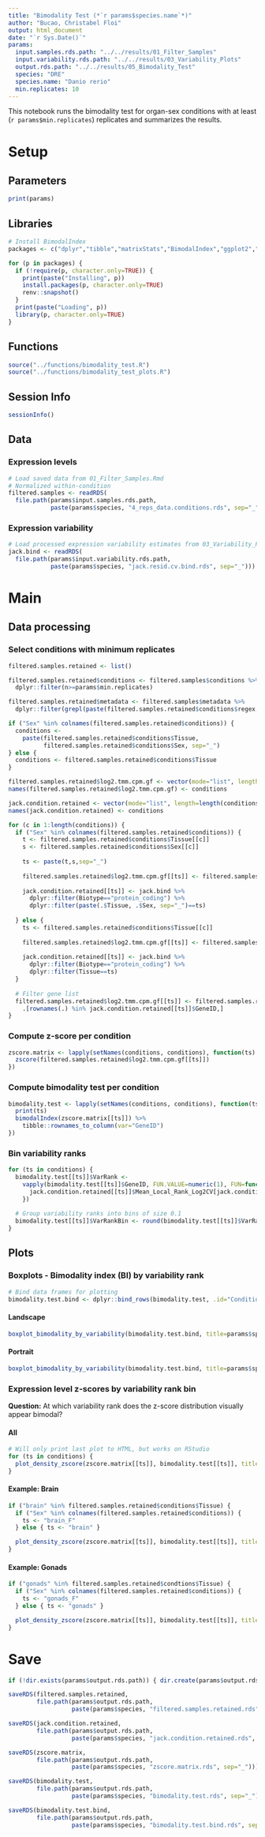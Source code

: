 ```yaml
---
title: "Bimodality Test (*`r params$species.name`*)"
author: "Bucao, Christabel Floi"
output: html_document
date: "`r Sys.Date()`"
params:
  input.samples.rds.path: "../../results/01_Filter_Samples"
  input.variability.rds.path: "../../results/03_Variability_Plots"
  output.rds.path: "../../results/05_Bimodality_Test"
  species: "DRE"
  species.name: "Danio rerio"
  min.replicates: 10
---
```


This notebook runs the bimodality test for organ-sex conditions with at least (`r params$min.replicates`) replicates and summarizes the results.

# Setup {.tabset}

## Parameters
```r
print(params)
```

## Libraries
```r
# Install BimodalIndex
packages <- c("dplyr","tibble","matrixStats","BimodalIndex","ggplot2","ggpubr")

for (p in packages) {
  if (!require(p, character.only=TRUE)) {
    print(paste("Installing", p))
    install.packages(p, character.only=TRUE)
    renv::snapshot()
  }
  print(paste("Loading", p))
  library(p, character.only=TRUE)
}
```

## Functions
```r
source("../functions/bimodality_test.R")
source("../functions/bimodality_test_plots.R")
```

## Session Info
```r
sessionInfo()
```

## Data

### Expression levels
```r
# Load saved data from 01_Filter_Samples.Rmd
# Normalized within-condition
filtered.samples <- readRDS(
  file.path(params$input.samples.rds.path,
            paste(params$species, "4_reps_data.conditions.rds", sep="_")))
```

### Expression variability
```r
# Load processed expression variability estimates from 03_Variability_Plots.Rmd
jack.bind <- readRDS(
  file.path(params$input.variability.rds.path,
            paste(params$species, "jack.resid.cv.bind.rds", sep="_")))
```

# Main {.tabset}

## Data processing

### Select conditions with minimum replicates
```r
filtered.samples.retained <- list()

filtered.samples.retained$conditions <- filtered.samples$conditions %>%
  dplyr::filter(n>=params$min.replicates)

filtered.samples.retained$metadata <- filtered.samples$metadata %>%
  dplyr::filter(grepl(paste(filtered.samples.retained$conditions$regex,collapse="|"),.$SampleName))

if ("Sex" %in% colnames(filtered.samples.retained$conditions)) {
  conditions <- 
    paste(filtered.samples.retained$conditions$Tissue, 
          filtered.samples.retained$conditions$Sex, sep="_")
} else {
  conditions <- filtered.samples.retained$conditions$Tissue
}

filtered.samples.retained$log2.tmm.cpm.gf <- vector(mode="list", length=length(conditions))
names(filtered.samples.retained$log2.tmm.cpm.gf) <- conditions

jack.condition.retained <- vector(mode="list", length=length(conditions))
names(jack.condition.retained) <- conditions

for (c in 1:length(conditions)) {
  if ("Sex" %in% colnames(filtered.samples.retained$conditions)) {
    t <- filtered.samples.retained$conditions$Tissue[[c]]
    s <- filtered.samples.retained$conditions$Sex[[c]]
    
    ts <- paste(t,s,sep="_")
    
    filtered.samples.retained$log2.tmm.cpm.gf[[ts]] <- filtered.samples$log2.tmm.cpm.gf[[t]][[s]]
    
    jack.condition.retained[[ts]] <- jack.bind %>%
      dplyr::filter(Biotype=="protein_coding") %>%
      dplyr::filter(paste(.$Tissue, .$Sex, sep="_")==ts)
    
  } else {
    ts <- filtered.samples.retained$conditions$Tissue[[c]]
    
    filtered.samples.retained$log2.tmm.cpm.gf[[ts]] <- filtered.samples$log2.tmm.cpm.gf[[ts]]
    
    jack.condition.retained[[ts]] <- jack.bind %>%
      dplyr::filter(Biotype=="protein_coding") %>%
      dplyr::filter(Tissue==ts)
  }
  
  # Filter gene list
  filtered.samples.retained$log2.tmm.cpm.gf[[ts]] <- filtered.samples.retained$log2.tmm.cpm.gf[[ts]] %>%
    .[rownames(.) %in% jack.condition.retained[[ts]]$GeneID,]
}
```

### Compute z-score per condition
```r
zscore.matrix <- lapply(setNames(conditions, conditions), function(ts) {
  zscore(filtered.samples.retained$log2.tmm.cpm.gf[[ts]])
})
```

### Compute bimodality test per condition
```r
bimodality.test <- lapply(setNames(conditions, conditions), function(ts) {
  print(ts)
  bimodalIndex(zscore.matrix[[ts]]) %>%
    tibble::rownames_to_column(var="GeneID")
})
```

### Bin variability ranks
```r
for (ts in conditions) {
  bimodality.test[[ts]]$VarRank <-
    vapply(bimodality.test[[ts]]$GeneID, FUN.VALUE=numeric(1), FUN=function(g) {
      jack.condition.retained[[ts]]$Mean_Local_Rank_Log2CV[jack.condition.retained[[ts]]$GeneID==g]
    })
  
  # Group variability ranks into bins of size 0.1
  bimodality.test[[ts]]$VarRankBin <- round(bimodality.test[[ts]]$VarRank, 1)
}
```

## Plots

### Boxplots - Bimodality index (BI) by variability rank

```r
# Bind data frames for plotting
bimodality.test.bind <- dplyr::bind_rows(bimodality.test, .id="Condition")
```

#### Landscape
```r
boxplot_bimodality_by_variability(bimodality.test.bind, title=params$species.name, facet=TRUE)
```

#### Portrait
```r
boxplot_bimodality_by_variability(bimodality.test.bind, title=params$species.name, facet=TRUE)
```

### Expression level z-scores by variability rank bin

**Question:** At which variability rank does the z-score distribution visually appear bimodal?

#### All
```r
# Will only print last plot to HTML, but works on RStudio
for (ts in conditions) {
  plot_density_zscore(zscore.matrix[[ts]], bimodality.test[[ts]], title=ts)
}
```

#### Example: Brain
```r
if ("brain" %in% filtered.samples.retained$conditions$Tissue) {
  if ("Sex" %in% colnames(filtered.samples.retained$conditions)) {
    ts <- "brain_F"
  } else { ts <- "brain" }

  plot_density_zscore(zscore.matrix[[ts]], bimodality.test[[ts]], title=ts)  
}

```

#### Example: Gonads
```r
if ("gonads" %in% filtered.samples.retained$condtions$Tissue) {
  if ("Sex" %in% colnames(filtered.samples.retained$conditions)) {
    ts <- "gonads_F"
  } else { ts <- "gonads" }

  plot_density_zscore(zscore.matrix[[ts]], bimodality.test[[ts]], title=ts)  
}
```


# Save
```r
if (!dir.exists(params$output.rds.path)) { dir.create(params$output.rds.path, showWarnings=FALSE) }

saveRDS(filtered.samples.retained,
        file.path(params$output.rds.path, 
                  paste(params$species, "filtered.samples.retained.rds", sep="_")))

saveRDS(jack.condition.retained,
        file.path(params$output.rds.path, 
                  paste(params$species, "jack.condition.retained.rds", sep="_")))

saveRDS(zscore.matrix,
        file.path(params$output.rds.path, 
                  paste(params$species, "zscore.matrix.rds", sep="_")))

saveRDS(bimodality.test,
        file.path(params$output.rds.path, 
                  paste(params$species, "bimodality.test.rds", sep="_")))

saveRDS(bimodality.test.bind,
        file.path(params$output.rds.path, 
                  paste(params$species, "bimodality.test.bind.rds", sep="_")))
```

